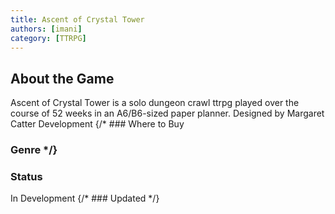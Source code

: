 ```yaml
---
title: Ascent of Crystal Tower
authors: [imani]
category: [TTRPG]
---
```


## About the Game
Ascent of Crystal Tower is a solo dungeon crawl ttrpg played over the course of 52 weeks in an A6/B6-sized paper planner. Designed by Margaret Catter Development
{/* ### Where to Buy 
### Genre */}
### Status
In Development
{/* ### Updated */}